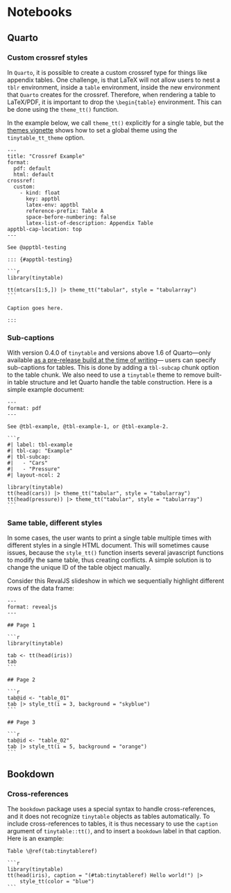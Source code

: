 # Notebooks


## Quarto

### Custom crossref styles

In `Quarto`, it is possible to create a custom crossref type for things like appendix tables. One challenge, is that LaTeX will not allow users to nest a `tblr` environment, inside a `table` environment, inside the new environment that `Quarto` creates for the crossref. Therefore, when rendering a table to LaTeX/PDF, it is important to drop the `\begin{table}` environment. This can be done using the `theme_tt()` function.

In the example below, we call `theme_tt()` explicitly for a single table, but the [themes vignette](https://vincentarelbundock.github.io/tinytable/vignettes/theme.html) shows how to set a global theme using the `tinytable_tt_theme` option.

````verbatim
---
title: "Crossref Example"
format:
  pdf: default
  html: default
crossref:
  custom:
    - kind: float
      key: apptbl
      latex-env: apptbl
      reference-prefix: Table A
      space-before-numbering: false
      latex-list-of-description: Appendix Table
apptbl-cap-location: top
---

See @apptbl-testing

::: {#apptbl-testing}

```r
library(tinytable)

tt(mtcars[1:5,]) |> theme_tt("tabular", style = "tabularray")
```

Caption goes here.

:::
````

### Sub-captions

With version 0.4.0 of `tinytable` and versions above 1.6 of Quarto---only available [as a pre-release build at the time of writing](https://quarto.org/docs/download/prerelease.html)--- users can specify sub-captions for tables. This is done by adding a `tbl-subcap` chunk option to the table chunk. We also need to use a `tinytable` theme to remove built-in table structure and let Quarto handle the table construction. Here is a simple example document:

````verbatim
---
format: pdf
---

See @tbl-example, @tbl-example-1, or @tbl-example-2.

```r
#| label: tbl-example
#| tbl-cap: "Example"
#| tbl-subcap: 
#|   - "Cars"
#|   - "Pressure"
#| layout-ncol: 2

library(tinytable)
tt(head(cars)) |> theme_tt("tabular", style = "tabularray")
tt(head(pressure)) |> theme_tt("tabular", style = "tabularray")
```
````

### Same table, different styles

In some cases, the user wants to print a single table multiple times with different styles in a single HTML document. This will sometimes cause issues, because the `style_tt()` function inserts several javascript functions to modify the same table, thus creating conflicts. A simple solution is to change the unique ID of the table object manually. 

Consider this RevalJS slideshow in which we sequentially highlight different rows of the data frame:

````verbatim
---
format: revealjs
---

## Page 1

```r
library(tinytable)

tab <- tt(head(iris))
tab
```

## Page 2

```r
tab@id <- "table_01"
tab |> style_tt(i = 3, background = "skyblue")
```

## Page 3

```r
tab@id <- "table_02"
tab |> style_tt(i = 5, background = "orange")
```
````


## Bookdown

### Cross-references

The `bookdown` package uses a special syntax to handle cross-references, and it does not recognize `tinytable` objects as tables automatically. To include cross-references to tables, it is thus necessary to use the `caption` argument of `tinytable::tt()`, and to insert a `bookdown` label in that caption. Here is an example:


````verbatim
Table \@ref(tab:tinytableref)

```r
library(tinytable)
tt(head(iris), caption = "(#tab:tinytableref) Hello world!") |> 
    style_tt(color = "blue")
```
````


